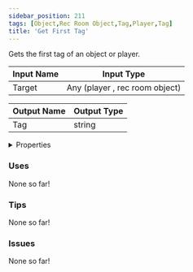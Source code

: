```yaml
---
sidebar_position: 211
tags: [Object,Rec Room Object,Tag,Player,Tag]
title: 'Get First Tag'
---
```


Gets the first tag of an object or player.






<EsbSvg />

| Input Name | Input Type |
|-----------|-----------|
| Target | Any (player , rec room object) |

| Output Name | Output Type |
|-----------|-----------|
| Tag | string |


<details>
  <summary>Properties</summary>
  <div>
    <div>
    <table>
      <thead>
        <tr>
          <th>Is beta required?</th>
          <th>❌</th>
        </tr>
        <tr>
          <th>Is this chip a trolling risk?</th>
          <th>❌</th>
        </tr>
        <tr>
          <th>Is this chip a role assignment risk?</th>
          <th>❌</th>
        </tr>
        <tr>
          <th>Chip UUID</th>
          <th>cb909206-8627-4c66-ac8d-47b1a046ef8b</th>
        </tr>
      </thead>
    </table>
    </div>
  </div>
</details>

### Uses

None so far!

### Tips

None so far!

### Issues

None so far!